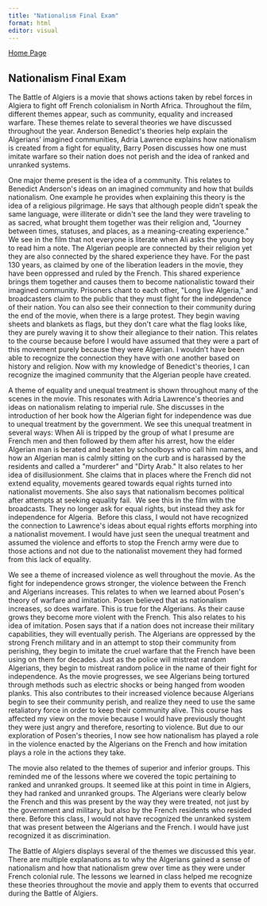 ```yaml
---
title: "Nationalism Final Exam"
format: html
editor: visual
---
```


[Home Page](https://laurenprentice.github.io/mywebsiteprentice/index.html)

## Nationalism Final Exam

The Battle of Algiers is a movie that shows actions taken by rebel forces in Algiera to fight off French colonialism in North Africa. Throughout the film, different themes appear, such as community, equality and increased warfare. These themes relate to several theories we have discussed throughout the year. Anderson Benedict\'s theories help explain the Algerians' imagined communities, Adria Lawrence explains how nationalism is created from a fight for equality, Barry Posen discusses how one must imitate warfare so their nation does not perish and the idea of ranked and unranked systems. 

One major theme present is the idea of a community. This relates to Benedict Anderson\'s ideas on an imagined community and how that builds nationalism. One example he provides when explaining this theory is the idea of a religious pilgrimage. He says that although people didn't speak the same language, were illiterate or didn\'t see the land they were traveling to as sacred, what brought them together was their religion and, \"Journey between times, statuses, and places, as a meaning-creating experience.\" We see in the film that not everyone is literate when Ali asks the young boy to read him a note. The Algerian people are connected by their religion yet they are also connected by the shared experience they have. For the past 130 years, as claimed by one of the liberation leaders in the movie, they have been oppressed and ruled by the French. This shared experience brings them together and causes them to become nationalistic toward their imagined community. Prisoners chant to each other, \"Long live Algeria,\" and broadcasters claim to the public that they must fight for the independence of their nation. You can also see their connection to their community during the end of the movie, when there is a large protest. They begin waving sheets and blankets as flags, but they don\'t care what the flag looks like, they are purely waving it to show their allegiance to their nation. This relates to the course because before I would have assumed that they were a part of this movement purely because they were Algerian. I wouldn't have been able to recognize the connection they have with one another based on history and religion. Now with my knowledge of Benedict\'s theories, I can recognize the imagined community that the Algerian people have created. 

A theme of equality and unequal treatment is shown throughout many of the scenes in the movie. This resonates with Adria Lawrence\'s theories and ideas on nationalism relating to imperial rule. She discusses in the introduction of her book how the Algerian fight for independence was due to unequal treatment by the government. We see this unequal treatment in several ways: When Ali is tripped by the group of what I presume are French men and then followed by them after his arrest, how the elder Algerian man is berated and beaten by schoolboys who call him names, and how an Algerian man is calmly sitting on the curb and is harassed by the residents and called a \"murderer\" and \"Dirty Arab.\" It also relates to her idea of disillusionment. She claims that in places where the French did not extend equality, movements geared towards equal rights turned into nationalist movements. She also says that nationalism becomes political after attempts at seeking equality fail.  We see this in the film with the broadcasts. They no longer ask for equal rights, but instead they ask for independence for Algeria.  Before this class, I would not have recognized the connection to Lawrence\'s ideas about equal rights efforts morphing into a nationalist movement. I would have just seen the unequal treatment and assumed the violence and efforts to stop the French army were due to those actions and not due to the nationalist movement they had formed from this lack of equality. 

We see a theme of increased violence as well throughout the movie. As the fight for independence grows stronger, the violence between the French and Algerians increases. This relates to when we learned about Posen\'s theory of warfare and imitation. Posen believed that as nationalism increases, so does warfare. This is true for the Algerians. As their cause grows they become more violent with the French. This also relates to his idea of imitation. Posen says that if a nation does not increase their military capabilities, they will eventually perish. The Algerians are oppressed by the strong French military and in an attempt to stop their community from perishing, they begin to imitate the cruel warfare that the French have been using on them for decades. Just as the police will mistreat random Algerians, they begin to mistreat random police in the name of their fight for independence. As the movie progresses, we see Algerians being tortured through methods such as electric shocks or being hanged from wooden planks. This also contributes to their increased violence because Algerians begin to see their community perish, and realize they need to use the same retaliatory force in order to keep their community alive. This course has affected my view on the movie because I would have previously thought they were just angry and therefore, resorting to violence. But due to our exploration of Posen\'s theories, I now see how nationalism has played a role in the violence enacted by the Algerians on the French and how imitation plays a role in the actions they take. 

The movie also related to the themes of superior and inferior groups. This reminded me of the lessons where we covered the topic pertaining to ranked and unranked groups. It seemed like at this point in time in Algiers, they had ranked and unranked groups. The Algerians were clearly below the French and this was present by the way they were treated, not just by the government and military, but also by the French residents who resided there. Before this class, I would not have recognized the unranked system that was present between the Algerians and the French. I would have just recognized it as discrimination. 

The Battle of Algiers displays several of the themes we discussed this year. There are multiple explanations as to why the Algerians gained a sense of nationalism and how that nationalism grew over time as they were under French colonial rule. The lessons we learned in class helped me recognize these theories throughout the movie and apply them to events that occurred during the Battle of Algiers. 

\
